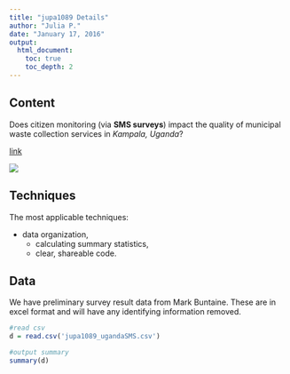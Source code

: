```yaml
---
title: "jupa1089 Details"
author: "Julia P."
date: "January 17, 2016"
output: 
  html_document:
    toc: true
    toc_depth: 2
---
```


## Content

Does citizen monitoring (via **SMS surveys**) impact the quality of municipal waste collection services in *Kampala, Uganda*?

[link](https://github.com/citizen-monitoring/citizen-monitoring.github.io)

![](images/ugandasms.png)

## Techniques

The most applicable techniques:

* data organization,
  + calculating summary statistics,
  + clear, shareable code.

## Data

We have preliminary survey result data from Mark Buntaine. These are in excel format and will have any identifying information removed.

```r
#read csv
d = read.csv('jupa1089_ugandaSMS.csv')

#output summary
summary(d)
```
